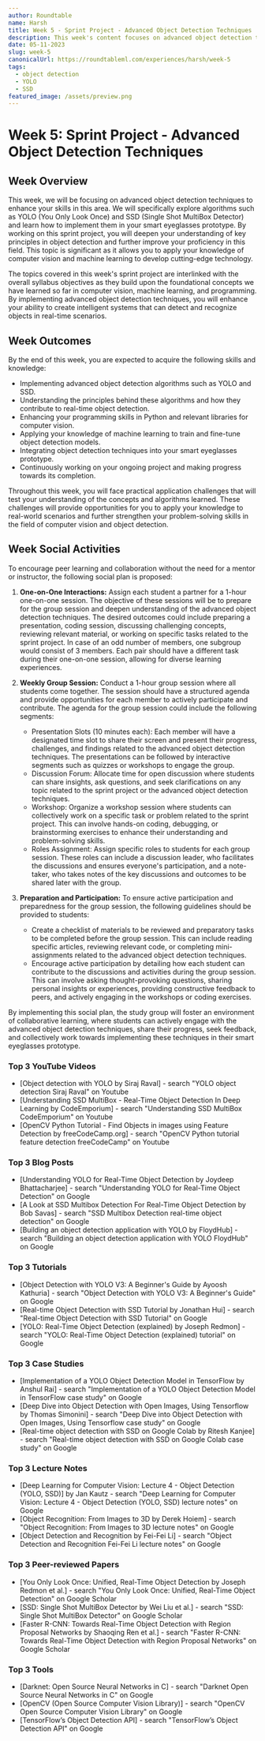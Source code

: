 ```yaml
---
author: Roundtable
name: Harsh
title: Week 5 - Sprint Project - Advanced Object Detection Techniques
description: This week's content focuses on advanced object detection techniques such as YOLO and SSD to enhance skills in this area. Students will learn how to implement these algorithms in their smart eyeglasses prototype, improve their programming skills in Python, and apply machine learning to train object detection models. The content is significant as it allows students to apply their knowledge of computer vision and machine learning to develop cutting-edge technology.
date: 05-11-2023
slug: week-5
canonicalUrl: https://roundtableml.com/experiences/harsh/week-5
tags:
  - object detection
  - YOLO
  - SSD
featured_image: /assets/preview.png
---
```


# Week 5: Sprint Project - Advanced Object Detection Techniques

## Week Overview

This week, we will be focusing on advanced object detection techniques to enhance your skills in this area. We will specifically explore algorithms such as YOLO (You Only Look Once) and SSD (Single Shot MultiBox Detector) and learn how to implement them in your smart eyeglasses prototype. By working on this sprint project, you will deepen your understanding of key principles in object detection and further improve your proficiency in this field. This topic is significant as it allows you to apply your knowledge of computer vision and machine learning to develop cutting-edge technology.

The topics covered in this week's sprint project are interlinked with the overall syllabus objectives as they build upon the foundational concepts we have learned so far in computer vision, machine learning, and programming. By implementing advanced object detection techniques, you will enhance your ability to create intelligent systems that can detect and recognize objects in real-time scenarios.

## Week Outcomes

By the end of this week, you are expected to acquire the following skills and knowledge:

- Implementing advanced object detection algorithms such as YOLO and SSD.
- Understanding the principles behind these algorithms and how they contribute to real-time object detection.
- Enhancing your programming skills in Python and relevant libraries for computer vision.
- Applying your knowledge of machine learning to train and fine-tune object detection models.
- Integrating object detection techniques into your smart eyeglasses prototype.
- Continuously working on your ongoing project and making progress towards its completion.

Throughout this week, you will face practical application challenges that will test your understanding of the concepts and algorithms learned. These challenges will provide opportunities for you to apply your knowledge to real-world scenarios and further strengthen your problem-solving skills in the field of computer vision and object detection.

## Week Social Activities

To encourage peer learning and collaboration without the need for a mentor or instructor, the following social plan is proposed:

1. **One-on-One Interactions:**
   Assign each student a partner for a 1-hour one-on-one session. The objective of these sessions will be to prepare for the group session and deepen understanding of the advanced object detection techniques. The desired outcomes could include preparing a presentation, coding session, discussing challenging concepts, reviewing relevant material, or working on specific tasks related to the sprint project. In case of an odd number of members, one subgroup would consist of 3 members. Each pair should have a different task during their one-on-one session, allowing for diverse learning experiences.

2. **Weekly Group Session:**
   Conduct a 1-hour group session where all students come together. The session should have a structured agenda and provide opportunities for each member to actively participate and contribute. The agenda for the group session could include the following segments:

   - Presentation Slots (10 minutes each): Each member will have a designated time slot to share their screen and present their progress, challenges, and findings related to the advanced object detection techniques. The presentations can be followed by interactive segments such as quizzes or workshops to engage the group.
   - Discussion Forum: Allocate time for open discussion where students can share insights, ask questions, and seek clarifications on any topic related to the sprint project or the advanced object detection techniques.
   - Workshop: Organize a workshop session where students can collectively work on a specific task or problem related to the sprint project. This can involve hands-on coding, debugging, or brainstorming exercises to enhance their understanding and problem-solving skills.
   - Roles Assignment: Assign specific roles to students for each group session. These roles can include a discussion leader, who facilitates the discussions and ensures everyone's participation, and a note-taker, who takes notes of the key discussions and outcomes to be shared later with the group.

3. **Preparation and Participation:**
   To ensure active participation and preparedness for the group session, the following guidelines should be provided to students:
   - Create a checklist of materials to be reviewed and preparatory tasks to be completed before the group session. This can include reading specific articles, reviewing relevant code, or completing mini-assignments related to the advanced object detection techniques.
   - Encourage active participation by detailing how each student can contribute to the discussions and activities during the group session. This can involve asking thought-provoking questions, sharing personal insights or experiences, providing constructive feedback to peers, and actively engaging in the workshops or coding exercises.

By implementing this social plan, the study group will foster an environment of collaborative learning, where students can actively engage with the advanced object detection techniques, share their progress, seek feedback, and collectively work towards implementing these techniques in their smart eyeglasses prototype.

### Top 3 YouTube Videos

- [Object detection with YOLO by Siraj Raval] - search "YOLO object detection Siraj Raval" on Youtube
- [Understanding SSD MultiBox - Real-Time Object Detection In Deep Learning by CodeEmporium] - search "Understanding SSD MultiBox CodeEmporium" on Youtube
- [OpenCV Python Tutorial - Find Objects in images using Feature Detection by freeCodeCamp.org] - search "OpenCV Python tutorial feature detection freeCodeCamp" on Youtube

### Top 3 Blog Posts

- [Understanding YOLO for Real-Time Object Detection by Joydeep Bhattacharjee] - search "Understanding YOLO for Real-Time Object Detection" on Google
- [A Look at SSD Multibox Detection For Real-Time Object Detection by Bob Savas] - search "SSD Multibox Detection real-time object detection" on Google
- [Building an object detection application with YOLO by FloydHub] - search "Building an object detection application with YOLO FloydHub" on Google

### Top 3 Tutorials

- [Object Detection with YOLO V3: A Beginner's Guide by Ayoosh Kathuria] - search "Object Detection with YOLO V3: A Beginner's Guide" on Google
- [Real-time Object Detection with SSD Tutorial by Jonathan Hui] - search "Real-time Object Detection with SSD Tutorial" on Google
- [YOLO: Real-Time Object Detection (explained) by Joseph Redmon] - search "YOLO: Real-Time Object Detection (explained) tutorial" on Google

### Top 3 Case Studies

- [Implementation of a YOLO Object Detection Model in TensorFlow by Anshul Rai] - search "Implementation of a YOLO Object Detection Model in TensorFlow case study" on Google
- [Deep Dive into Object Detection with Open Images, Using Tensorflow by Thomas Simonini] - search "Deep Dive into Object Detection with Open Images, Using Tensorflow case study" on Google
- [Real-time object detection with SSD on Google Colab by Ritesh Kanjee] - search "Real-time object detection with SSD on Google Colab case study" on Google

### Top 3 Lecture Notes

- [Deep Learning for Computer Vision: Lecture 4 - Object Detection (YOLO, SSD)] by Jan Kautz - search "Deep Learning for Computer Vision: Lecture 4 - Object Detection (YOLO, SSD) lecture notes" on Google
- [Object Recognition: From Images to 3D by Derek Hoiem] - search "Object Recognition: From Images to 3D lecture notes" on Google
- [Object Detection and Recognition by Fei-Fei Li] - search "Object Detection and Recognition Fei-Fei Li lecture notes" on Google

### Top 3 Peer-reviewed Papers

- [You Only Look Once: Unified, Real-Time Object Detection by Joseph Redmon et al.] - search "You Only Look Once: Unified, Real-Time Object Detection" on Google Scholar
- [SSD: Single Shot MultiBox Detector by Wei Liu et al.] - search "SSD: Single Shot MultiBox Detector" on Google Scholar
- [Faster R-CNN: Towards Real-Time Object Detection with Region Proposal Networks by Shaoqing Ren et al.] - search "Faster R-CNN: Towards Real-Time Object Detection with Region Proposal Networks" on Google Scholar

### Top 3 Tools

- [Darknet: Open Source Neural Networks in C] - search "Darknet Open Source Neural Networks in C" on Google
- [OpenCV (Open Source Computer Vision Library)] - search "OpenCV Open Source Computer Vision Library" on Google
- [TensorFlow’s Object Detection API] - search "TensorFlow’s Object Detection API" on Google

